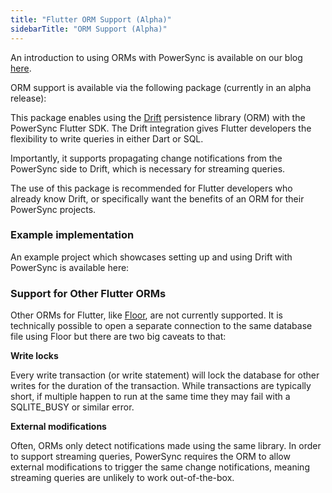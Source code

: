 ```yaml
---
title: "Flutter ORM Support (Alpha)"
sidebarTitle: "ORM Support (Alpha)"
---
```


An introduction to using ORMs with PowerSync is available on our blog [here](https://www.powersync.com/blog/using-orms-with-powersync).

ORM support is available via the following package (currently in an alpha release):

<Card
  title="drift_sqlite_async | Dart package"
  icon="dart-lang"
  href="https://pub.dev/packages/drift%5Fsqlite%5Fasync"
  horizontal
/>

This package enables using the [Drift](https://pub.dev/packages/drift) persistence library (ORM) with the PowerSync Flutter SDK. The Drift integration gives Flutter developers the flexibility to write queries in either Dart or SQL.

Importantly, it supports propagating change notifications from the PowerSync side to Drift, which is necessary for streaming queries.

The use of this package is recommended for Flutter developers who already know Drift, or specifically want the benefits of an ORM for their PowerSync projects.

### Example implementation

An example project which showcases setting up and using Drift with PowerSync is available here:

<Card
  title="powersync.dart/demos/supabase-todolist-drift"
  icon="github"
  href="https://github.com/powersync-ja/powersync.dart/tree/master/demos/supabase-todolist-drift"
  horizontal
/>

### Support for Other Flutter ORMs

Other ORMs for Flutter, like [Floor](https://pinchbv.github.io/floor/), are not currently supported. It is technically possible to open a separate connection to the same database file using Floor but there are two big caveats to that:

**Write locks**

Every write transaction (or write statement) will lock the database for other writes for the duration of the transaction. While transactions are typically short, if multiple happen to run at the same time they may fail with a SQLITE\_BUSY or similar error.

**External modifications**

Often, ORMs only detect notifications made using the same library. In order to support streaming queries, PowerSync requires the ORM to allow external modifications to trigger the same change notifications, meaning streaming queries are unlikely to work out-of-the-box.

